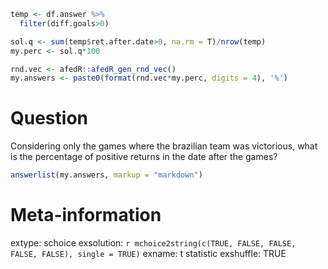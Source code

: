 ```r
temp <- df.answer %>%
  filter(diff.goals>0)

sol.q <- sum(temp$ret.after.date>0, na.rm = T)/nrow(temp)
my.perc <- sol.q*100

rnd.vec <- afedR::afedR_gen_rnd_vec()
my.answers <- paste0(format(rnd.vec*my.perc, digits = 4), '%')
```

Question
========

Considering only the games where the brazilian team was victorious, what is the percentage of positive returns in the date after the games?


```r
answerlist(my.answers, markup = "markdown")
```


Meta-information
================
extype: schoice
exsolution: `r mchoice2string(c(TRUE, FALSE, FALSE, FALSE, FALSE), single = TRUE)`
exname: t statistic
exshuffle: TRUE

